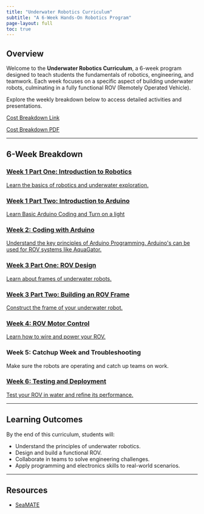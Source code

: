 ```yaml
---
title: "Underwater Robotics Curriculum"
subtitle: "A 6-Week Hands-On Robotics Program"
page-layout: full
toc: true
---
```


## Overview

Welcome to the **Underwater Robotics Curriculum**, a 6-week program designed to teach students the fundamentals of robotics, engineering, and teamwork. Each week focuses on a specific aspect of building underwater robots, culminating in a fully functional ROV (Remotely Operated Vehicle).

Explore the weekly breakdown below to access detailed activities and presentations.

[Cost Breakdown Link](https://docs.google.com/spreadsheets/d/1m6NwvqEGM_kk9yCNwIA3HqpFnMnKD59viCjotZTHpiQ/edit?usp=sharing)

[Cost Breakdown PDF](pdfs/Cost_of_Mini_Underwater_Robots.pdf)

---

## 6-Week Breakdown

```{=html}
<div class="curriculum-section">
  <div class="curriculum-box">
    <a href="01presentation/01presentation.qmd">
      <h3>Week 1 Part One: Introduction to Robotics</h3>
      <p>Learn the basics of robotics and underwater exploration.</p>
    </a>
      <a href="01activity/01activity.qmd.qmd">
      <h3>Week 1 Part Two: Introduction to Arduino</h3>
      <p>Learn Basic Arduino Coding and Turn on a light</p>
    </a>
  </div>
  <div class="curriculum-box">
    <a href="02activity/02activity.qmd">
      <h3>Week 2: Coding with Arduino</h3>
      <p>Understand the key principles of Arduino Programming. Arduino's can be used for ROV systems like AquaGator.</p>
    </a>
  </div>
  <div class="curriculum-box">
    <a href="02presentation/02presentation.qmd">
      <h3>Week 3 Part One: ROV Design</h3>
      <p>Learn about frames of underwater robots.</p>
    </a>
      <a href="03activity/03activity.qmd">
      <h3>Week 3 Part Two: Building an ROV Frame</h3>
      <p>Construct the frame of your underwater robot.</p>
    </a>
  </div>
  <div class="curriculum-box">
    <a href="04activity/04activity.qmd">
      <h3>Week 4: ROV Motor Control</h3>
      <p>Learn how to wire and power your ROV.</p>
    </a>
  </div>
  <div class="curriculum-box">
      <h3>Week 5: Catchup Week and Troubleshooting</h3>
      <p>Make sure the robots are operating and catch up teams on work.</p>
    </a>
  </div>
  <div class="curriculum-box">
    <a href="05activity/05activity.qmd">
      <h3>Week 6: Testing and Deployment</h3>
      <p>Test your ROV in water and refine its performance.</p>
    </a>
  </div>
</div>
```

---

## Learning Outcomes

By the end of this curriculum, students will:

- Understand the principles of underwater robotics.
- Design and build a functional ROV.
- Collaborate in teams to solve engineering challenges.
- Apply programming and electronics skills to real-world scenarios.

---

## Resources

- [SeaMATE](https://seamate.org/?srsltid=AfmBOoqnYONn0oWW3RJHgcAX1iDAV9B32IK0PEgIFvrhaRDRKmnPhPAk)